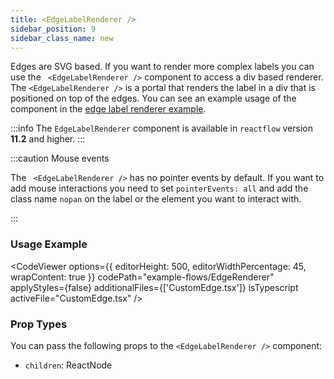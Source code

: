 ```yaml
---
title: <EdgeLabelRenderer />
sidebar_position: 9
sidebar_class_name: new
---
```



Edges are SVG based. If you want to render more complex labels you can use the ` <EdgeLabelRenderer />` component to access a div based renderer. The `<EdgeLabelRenderer />` is a portal that renders the label in a div that is positioned on top of the edges. You can see an example usage of the component in the [edge label renderer example](/docs/examples/edges/edge-label-renderer/).

:::info
The `EdgeLabelRenderer` component is available in `reactflow` version **11.2** and higher.
:::

:::caution Mouse events

The ` <EdgeLabelRenderer />` has no pointer events by default. If you want to add mouse interactions you need to set `pointerEvents: all` and add the class name `nopan` on the label or the element you want to interact with.

:::

### Usage Example

<CodeViewer
  options={{ editorHeight: 500, editorWidthPercentage: 45, wrapContent: true }}
  codePath="example-flows/EdgeRenderer"
  applyStyles={false}
  additionalFiles={['CustomEdge.tsx']}
  isTypescript
  activeFile="CustomEdge.tsx"
/>

### Prop Types

You can pass the following props to the `<EdgeLabelRenderer />` component:

- `children`: ReactNode
